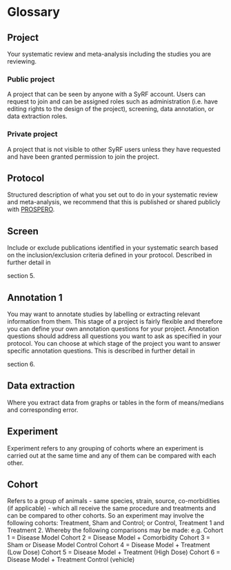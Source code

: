 # Glossary {#glossary}

## Project
Your systematic review and meta-analysis including the studies you are reviewing.

### Public project
A project that can be seen by anyone with a SyRF account. Users can request to join and can be assigned roles such as administration (i.e. have editing rights to the design of the project), screening, data annotation, or data extraction roles.
<!-- not clear what other users can and can't see -->
<!-- do we have all these roles? -->
<!-- should roles be a separate section of the glossary? or other part of the guide? -->

### Private project
A project that is not visible to other SyRF users unless they have requested and have been granted permission to join the project.


## Protocol
Structured description of what you set out to do in your systematic review and meta-analysis, we recommend that this is published or shared publicly with [PROSPERO](https://www.crd.york.ac.uk/prospero/).


## Screen
Include or exclude publications identified in your systematic search based on the inclusion/exclusion criteria defined in your protocol. Described in further detail in 

section 5.
<!-- link -->

## Annotation 1
You may want to annotate studies by labelling or extracting relevant information from them. This stage of a project is fairly flexible and therefore you can define your own annotation questions for your project. Annotation questions should address all questions you want to ask as specified in your protocol. You can choose at which stage of the project you want to answer specific annotation questions. This is described in further detail in 

section 6.
<!-- link -->

## Data extraction
Where you extract data from graphs or tables in the form of means/medians and corresponding error.


## Experiment
Experiment refers to any grouping of cohorts where an experiment is carried out at the same time and any of them can be compared with each other.


## Cohort
Refers to a group of animals - same species, strain, source, co-morbidities (if applicable) - which all receive the same procedure and treatments and can be compared to other cohorts. So an experiment may involve the following cohorts: Treatment, Sham and Control; or Control, Treatment 1 and Treatment 2.
Whereby the following comparisons may be made:
e.g. Cohort 1 = Disease Model
Cohort 2 = Disease Model + Comorbidity
Cohort 3 = Sham or Disease Model Control
Cohort 4 = Disease Model + Treatment (Low Dose)
Cohort 5 = Disease Model + Treatment (High Dose)
Cohort 6 = Disease Model + Treatment Control (vehicle)

<!-- add info for doing in vitro SR -->